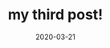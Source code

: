 ---
title: my third post!
slug: my-third-post
date: 2020-03-21
featureImage: cloud.png
excerpt: welcome to my third blog post ever, thanks for visitng. welcome to my first blog post ever, thanks for visitng. welcome to my first blog post ever, thanks for visitng.
---  